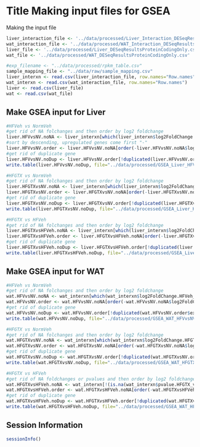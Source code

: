 Title Making input files for GSEA
========================================================

Making the input file

```r
liver_interaction_file <- '../data/processed/Liver_Interaction_DESeqResultsProteinCodingOnly.csv'
wat_interaction_file <- '../data/processed/WAT_Interaction_DESeqResultsProteinCodingOnly.csv'
liver_file <- '../data/processed/Liver_DESeqResultsProteinCodingOnly.csv'
wat_file <- '../data/processed/WAT_DESeqResultsProteinCodingOnly.csv'

#exp_filename <- "../data/processed/rpkm_table.csv"
sample_mapping_file <- "../data/raw/sample_mapping.csv"
liver_interxn <- read.csv(liver_interaction_file, row.names="Row.names")
wat_interxn <- read.csv(wat_interaction_file, row.names="Row.names")
liver <- read.csv(liver_file)
wat <- read.csv(wat_file)

```

Make GSEA input for Liver
-----------------
```r
#HFVeh vs NormVeh
#get rid of NA folchanges and then order by log2 foldchange
liver.HFVvsNV.noNA <- liver_interxn[which(liver_interxn$log2FoldChange.HFVeh_vs_NormVeh != 'NA'),]
#sort by descending, upregulated genes come first "-"
liver.HFVvsNV.order <- liver.HFVvsNV.noNA[order(-liver.HFVvsNV.noNA$log2FoldChange.HFVeh_vs_NormVeh),c(20,3)]
#get rid of duplicate gene
liver.HFVvsNV.noDup <- liver.HFVvsNV.order[!duplicated(liver.HFVvsNV.order$external_gene_name),]
write.table(liver.HFVvsNV.noDup, file="../data/processed/GSEA_Liver_HFVvsNV_preranked.rnk", sep="\t", row.names=FALSE, quote=FALSE)

#HFGTX vs NormVeh
#get rid of NA folchanges and then order by log2 foldchange
liver.HFGTXvsNV.noNA <- liver_interxn[which(liver_interxn$log2FoldChange.HFGTX_vs_NormVeh != 'NA'),]
liver.HFGTXvsNV.order <- liver.HFGTXvsNV.noNA[order(-liver.HFGTXvsNV.noNA$log2FoldChange.HFGTX_vs_NormVeh),c(20,9)]
#get rid of duplicate gene
liver.HFGTXvsNV.noDup <- liver.HFGTXvsNV.order[!duplicated(liver.HFGTXvsNV.order$external_gene_name),]
write.table(liver.HFGTXvsNV.noDup, file="../data/processed/GSEA_Liver_HFGTXvsNV_preranked.rnk", sep="\t", row.names=FALSE, quote=FALSE)

#HFGTX vs HFVeh
#get rid of NA folchanges and then order by log2 foldchange
liver.HFGTXvsHFVeh.noNA <- liver_interxn[which(liver_interxn$log2FoldChange.HFGTX_vs_HFVeh != 'NA'),]
liver.HFGTXvsHFVeh.order <- liver.HFGTXvsHFVeh.noNA[order(-liver.HFGTXvsHFVeh.noNA$log2FoldChange.HFGTX_vs_HFVeh),c(20,15)]
#get rid of duplicate gene
liver.HFGTXvsHFVeh.noDup <- liver.HFGTXvsHFVeh.order[!duplicated(liver.HFGTXvsHFVeh.order$external_gene_name),]
write.table(liver.HFGTXvsHFVeh.noDup, file="../data/processed/GSEA_Liver_HFGTXvsHFVeh_preranked.rnk", sep="\t", row.names=FALSE, quote=FALSE)

```

Make GSEA input for WAT
-----------------
```r
#HFVeh vs NormVeh
#get rid of NA folchanges and then order by log2 foldchange
wat.HFVvsNV.noNA <- wat_interxn[which(wat_interxn$log2FoldChange.HFVeh_vs_NormVeh != 'NA'),]
wat.HFVvsNV.order <- wat.HFVvsNV.noNA[order(-wat.HFVvsNV.noNA$log2FoldChange.HFVeh_vs_NormVeh),c(20,3)]
#get rid of duplicate gene
wat.HFVvsNV.noDup <- wat.HFVvsNV.order[!duplicated(wat.HFVvsNV.order$external_gene_name),]
write.table(wat.HFVvsNV.noDup, file="../data/processed/GSEA_WAT_HFVvsNV_preranked.rnk", sep="\t", row.names=FALSE, quote=FALSE)

#HFGTX vs NormVeh
#get rid of NA folchanges and then order by log2 foldchange
wat.HFGTXvsNV.noNA <- wat_interxn[which(wat_interxn$log2FoldChange.HFGTX_vs_NormVeh != 'NA'),]
wat.HFGTXvsNV.order <- wat.HFGTXvsNV.noNA[order(-wat.HFGTXvsNV.noNA$log2FoldChange.HFGTX_vs_NormVeh),c(20,9)]
#get rid of duplicate gene
wat.HFGTXvsNV.noDup <- wat.HFGTXvsNV.order[!duplicated(wat.HFGTXvsNV.order$external_gene_name),]
write.table(wat.HFGTXvsNV.noDup, file="../data/processed/GSEA_WAT_HFGTXvsNV_preranked.rnk", sep="\t", row.names=FALSE, quote=FALSE)

#HFGTX vs HFVeh
#get rid of NA foldchanges or pvalues and then order by log2 foldchange
wat.HFGTXvsHFVeh.noNA <- wat_interxn[!(is.na(wat_interxn$pvalue.HFGTX_vs_HFVeh|wat_interxn$log2FoldChange.HFGTX_vs_HFVeh)),]
wat.HFGTXvsHFVeh.order <- wat.HFGTXvsHFVeh.noNA[order(-wat.HFGTXvsHFVeh.noNA$log2FoldChange.HFGTX_vs_HFVeh),c(20,15)]
#get rid of duplicate gene
wat.HFGTXvsHFVeh.noDup <- wat.HFGTXvsHFVeh.order[!duplicated(wat.HFGTXvsHFVeh.order$external_gene_name),]
write.table(wat.HFGTXvsHFVeh.noDup, file="../data/processed/GSEA_WAT_HFGTXvsHFVeh_preranked.rnk", sep="\t", row.names=FALSE, quote=FALSE)

```


Session Information
---------------------

```r
sessionInfo()
```

